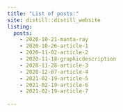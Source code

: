 ```yaml
---
title: "List of posts:"
site: distill::distill_website
listing: 
  posts:
    - 2020-10-21-manta-ray
    - 2020-10-26-article-1
    - 2020-11-02-article-2
    - 2020-11-18-graphicdescription
    - 2020-11-28-article-3
    - 2020-12-07-article-4
    - 2021-02-19-article-5
    - 2021-02-19-article-6
    - 2021-02-19-article-7
    
---
```

